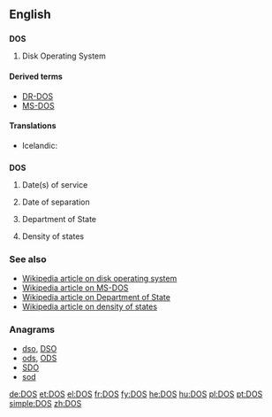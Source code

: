 {{also|DoS}}
==English==

==={{acronym}}===
'''DOS'''

# {{computing}} Disk Operating System<!--not just MS-DOS!-->

====Derived terms====
* [[DR-DOS]]
* [[MS-DOS]]

====Translations====
{{trans-top|Disk Operating System}}
* Icelandic: {{t-|is|diskstýrikerfi|n}}
{{trans-mid}}
{{trans-bottom}}

==={{initialism}}===
'''DOS'''

# {{military}} Date(s) of service
# {{military}} Date of separation
# {{US}} Department of State
# {{science}} Density of states

===See also===
* [[w:DOS_%28disambiguation%29|Wikipedia article on disk operating system]]
* [[w:MS-DOS|Wikipedia article on MS-DOS]]
* [[w:United States Department of State|Wikipedia article on Department of State]]
* [[w:Density_of_states|Wikipedia article on density of states]]

===Anagrams===
* [[dso#English|dso]], [[DSO#English|DSO]]
* [[ods#English|ods]], [[ODS#English|ODS]]
* [[SDO#English|SDO]]
* [[sod#English|sod]]

[[de:DOS]]
[[et:DOS]]
[[el:DOS]]
[[fr:DOS]]
[[fy:DOS]]
[[he:DOS]]
[[hu:DOS]]
[[pl:DOS]]
[[pt:DOS]]
[[simple:DOS]]
[[zh:DOS]]